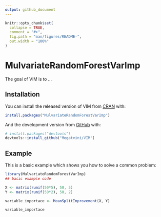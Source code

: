 ```yaml
---
output: github_document
---
```


<!-- README.md is generated from README.Rmd. Please edit that file -->

```r
knitr::opts_chunk$set(
  collapse = TRUE,
  comment = "#>",
  fig.path = "man/figures/README-",
  out.width = "100%"
)
```

# MulvariateRandomForestVarImp

<!-- badges: start -->
<!-- badges: end -->

The goal of VIM is to ...

## Installation

You can install the released version of VIM from [CRAN](https://CRAN.R-project.org) with:

``` r
install.packages("MulvariateRandomForestVarImp")
```

And the development version from [GitHub](https://github.com/) with:

``` r
# install.packages("devtools")
devtools::install_github("Megatvini/VIM")
```
## Example

This is a basic example which shows you how to solve a common problem:

```r
library(MulvariateRandomForestVarImp)
## basic example code

X <- matrix(runif(50*5), 50, 5)
Y <- matrix(runif(50*2), 50, 2)

variable_importace <- MeanSplitImprovement(X, Y)

variable_importace

```

